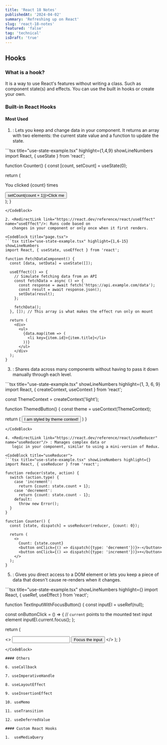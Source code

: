 ```yaml
---
title: 'React 18 Notes'
publishedAt: '2024-04-02'
summary: 'Refreshing up on React'
slug: 'react-18-notes'
featured: 'false'
tag: 'technical'
isDraft: 'true'
---
```


## Hooks

### What is a hook?

It is a way to use React's features without writing a class. Such as component state(s) and effects. You can use the built in hooks or create your own.

### Built-in React Hooks

#### Most Used

1. <RedirectLink
     link="https://react.dev/reference/react/useState"
     name="useState"
   />
   : Lets you keep and change data in your component. It returns an array with two
   elements: the current state value and a function to update the state.

<CodeBlock title="page.tsx">
```tsx title="use-state-example.tsx" highlight={1,4,9} showLineNumbers
import React, { useState } from 'react';

function Counter() {
const [count, setCount] = useState(0);

return (

<div>
  <p>You clicked {count} times</p>
  <button onClick={() => setCount(count + 1)}>Click me</button>
</div>
); }

````
</CodeBlock>

2. <RedirectLink link="https://react.dev/reference/react/useEffect" name="useEffect"/>: Runs code based on
   changes in your component or only once when it first renders.

<CodeBlock title="page.tsx">
```tsx title="use-state-example.tsx" highlight={1,6-15} showLineNumbers
import React, { useState, useEffect } from 'react';

function FetchDataComponent() {
  const [data, setData] = useState([]);

  useEffect(() => {
    // Simulate fetching data from an API
    const fetchData = async () => {
      const response = await fetch('https://api.example.com/data');
      const result = await response.json();
      setData(result);
    };

    fetchData();
  }, []); // This array is what makes the effect run only on mount

  return (
    <div>
      <ul>
        {data.map(item => (
          <li key={item.id}>{item.title}</li>
        ))}
      </ul>
    </div>
  );
}
````

</CodeBlock>

3. <RedirectLink
     link="https://react.dev/reference/react/useContext"
     name="useContext"
   /> : Shares data across many components without having to pass it down manually
   through each level.

<CodeBlock title="useContext">
```tsx title="use-state-example.tsx" showLineNumbers highlight={1, 3, 6, 9}
import React, { createContext, useContext } from 'react';

  const ThemeContext = createContext('light');

  function ThemedButton() {
  const theme = useContext(ThemeContext);

  return (
    <button theme={theme}>I am styled by theme context!</button>
  )
}
````
</CodeBlock>

4. <RedirectLink link="https://react.dev/reference/react/useReducer" name="useReducer"/> : Manages complex data or
   logic in your component, similar to using a mini-version of Redux.

<CodeBlock title="useReducer">
```tsx title="use-state-example.tsx" showLineNumbers highlight={}
import React, { useReducer } from 'react';

function reducer(state, action) {
  switch (action.type) {
    case 'increment':
      return {count: state.count + 1};
    case 'decrement':
      return {count: state.count - 1};
    default:
      throw new Error();
  }
}

function Counter() {
  const [state, dispatch] = useReducer(reducer, {count: 0});

  return (
    <>
      Count: {state.count}
      <button onClick={() => dispatch({type: 'decrement'})}>-</button>
      <button onClick={() => dispatch({type: 'increment'})}>+</button>
    </>
  );
}
````

</CodeBlock>

5. <RedirectLink
     link="https://react.dev/reference/react/useRef"
     name="useRef"
   />
   : Gives you direct access to a DOM element or lets you keep a piece of data that
   doesn't cause re-renders when it changes.

<CodeBlock title="useRef">
```tsx title="use-state-example.tsx" showLineNumbers highlight={}
import React, { useRef, useEffect } from 'react';

function TextInputWithFocusButton() {
const inputEl = useRef(null);

const onButtonClick = () => {
// `current` points to the mounted text input element
inputEl.current.focus();
};

return (

<>
  <input ref={inputEl} type="text" />
  <button onClick={onButtonClick}>Focus the input</button>
</>
); }

```
</CodeBlock>

#### Others

6. useCallback

7. useImperativeHandle

8. useLayoutEffect

9. useInsertionEffect

10. useMemo

11. useTransition

12. useDeferredValue

#### Custom React Hooks

1.  useMediaQuery


```

```

```
